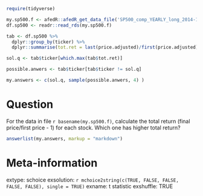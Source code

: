 ```r
require(tidyverse)

my.sp500.f <- afedR::afedR_get_data_file('SP500_comp_YEARLY_long_2014-10-03_2019-10-02.rds')
df.sp500 <- readr::read_rds(my.sp500.f)

tab <- df.sp500 %>%
  dplyr::group_by(ticker) %>%
  dplyr::summarise(tot.ret = last(price.adjusted)/first(price.adjusted) - 1)

sol.q <- tab$ticker[which.max(tab$tot.ret)]

possible.anwers <- tab$ticker[tab$ticker != sol.q]

my.answers <- c(sol.q, sample(possible.anwers, 4) )
```

Question
========

For the data in file `r basename(my.sp500.f)`, calculate the total return (final price/first price - 1) for each stock. Which one has higher total return?


```r
answerlist(my.answers, markup = "markdown")
```


Meta-information
================
extype: schoice
exsolution: `r mchoice2string(c(TRUE, FALSE, FALSE, FALSE, FALSE), single = TRUE)`
exname: t statistic
exshuffle: TRUE
